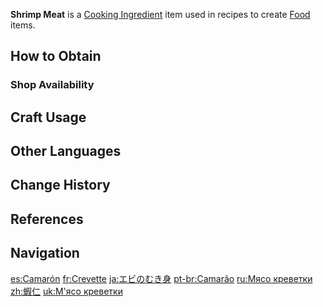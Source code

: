 {{Item Infobox
|id           = 100093
|image        = Item Shrimp Meat.png
|type         = Cooking Ingredients
|invCategory  = Materials
|description  = A whole piece of deep sea shrimp meat, full of nutrients and bursting with delicious flavor.
|source1      = {{Sold By}}
}}
'''Shrimp Meat''' is a [[Cooking Ingredient]] item used in recipes to create [[Food]] items.

==How to Obtain==
===Shop Availability===
{{Shop Availability}}

==Craft Usage==
{{Craft Usage}}

==Other Languages==
{{Other Languages
|default_hidden = 1
|en      = Shrimp Meat
|zhs     = 虾仁
|zhs_rm  = Xiārén
|zht     = 蝦仁
|zht_rm  = Xiārén
|ja      = エビのむき身
|ja_rm   = Ebi no Mukimi<ref>{{Ref/Quest|Three to Get Ready, and Here We Go|note=Japanese Voice-Over}}</ref>
|ko      = 생새우살
|ko_rm   = Saengsae'u-sal
|es      = Camarón
|fr      = Crevette
|ru      = Мясо креветки
|th      = Shrimp Meat
|vi      = Tôm Bóc Nõn
|de      = Garnelenfleisch
|id      = Shrimp Meat
|pt      = Camarão
|tr      = Karides
|it      = Gamberetti
}}

==Change History==
{{Change History|1.0}}

==References==
{{Reflist}}

==Navigation==
{{Material Navbox|type=Crafting Materials}}

[[es:Camarón]]
[[fr:Crevette]]
[[ja:エビのむき身]]
[[pt-br:Camarão]]
[[ru:Мясо креветки]]
[[zh:蝦仁]]
[[uk:М'ясо креветки]]